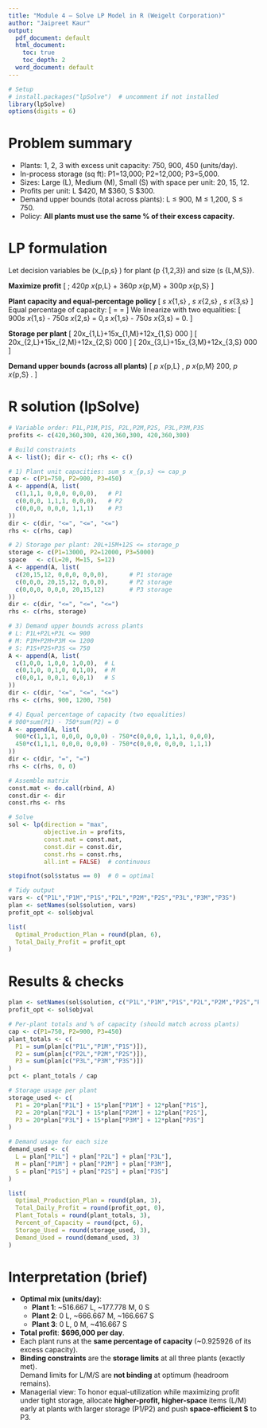 ---
title: "Module 4 — Solve LP Model in R (Weigelt Corporation)"
author: "Jaipreet Kaur"
output:
  pdf_document: default
  html_document:
    toc: true
    toc_depth: 2
  word_document: default
---

```{r setup, include=FALSE}
# Setup
# install.packages("lpSolve")  # uncomment if not installed
library(lpSolve)
options(digits = 6)
```

# Problem summary

- Plants: 1, 2, 3 with excess unit capacity: 750, 900, 450 (units/day).
- In-process storage (sq ft): P1=13,000; P2=12,000; P3=5,000.
- Sizes: Large (L), Medium (M), Small (S) with space per unit: 20, 15, 12.
- Profits per unit: L $420, M $360, S $300.
- Demand upper bounds (total across plants): L ≤ 900, M ≤ 1,200, S ≤ 750.
- Policy: **All plants must use the same % of their excess capacity.**

# LP formulation

Let decision variables be \(x_{p,s} \ge 0\) for plant \(p \in \{1,2,3\}\) and size \(s \in \{L,M,S\}\).

**Maximize profit**
\[
\max \; 420\sum_p x_{p,L} + 360\sum_p x_{p,M} + 300\sum_p x_{p,S}
\]

**Plant capacity and equal-percentage policy**
\[
\sum_s x_{1,s} \le 750,\quad
\sum_s x_{2,s} \le 900,\quad
\sum_s x_{3,s} \le 450
\]
Equal percentage of capacity:
\[
\frac{\sum_s x_{1,s}}{750} = \frac{\sum_s x_{2,s}}{900} = \frac{\sum_s x_{3,s}}{450}
\]
We linearize with two equalities:
\[
900\sum_s x_{1,s} - 750\sum_s x_{2,s} = 0,\qquad
450\sum_s x_{1,s} - 750\sum_s x_{3,s} = 0.
\]

**Storage per plant**
\[
20x_{1,L}+15x_{1,M}+12x_{1,S} \le 13{,}000
\]
\[
20x_{2,L}+15x_{2,M}+12x_{2,S} \le 12{,}000
\]
\[
20x_{3,L}+15x_{3,M}+12x_{3,S} \le 5{,}000
\]

**Demand upper bounds (across all plants)**
\[
\sum_p x_{p,L} \le 900,\quad
\sum_p x_{p,M} \le 1{,}200,\quad
\sum_p x_{p,S} \le 750.
\]

# R solution (lpSolve)

```{r}
# Variable order: P1L,P1M,P1S, P2L,P2M,P2S, P3L,P3M,P3S
profits <- c(420,360,300, 420,360,300, 420,360,300)

# Build constraints
A <- list(); dir <- c(); rhs <- c()

# 1) Plant unit capacities: sum_s x_{p,s} <= cap_p
cap <- c(P1=750, P2=900, P3=450)
A <- append(A, list(
  c(1,1,1, 0,0,0, 0,0,0),   # P1
  c(0,0,0, 1,1,1, 0,0,0),   # P2
  c(0,0,0, 0,0,0, 1,1,1)    # P3
))
dir <- c(dir, "<=", "<=", "<=")
rhs <- c(rhs, cap)

# 2) Storage per plant: 20L+15M+12S <= storage_p
storage <- c(P1=13000, P2=12000, P3=5000)
space   <- c(L=20, M=15, S=12)
A <- append(A, list(
  c(20,15,12, 0,0,0, 0,0,0),      # P1 storage
  c(0,0,0, 20,15,12, 0,0,0),      # P2 storage
  c(0,0,0, 0,0,0, 20,15,12)       # P3 storage
))
dir <- c(dir, "<=", "<=", "<=")
rhs <- c(rhs, storage)

# 3) Demand upper bounds across plants
# L: P1L+P2L+P3L <= 900
# M: P1M+P2M+P3M <= 1200
# S: P1S+P2S+P3S <= 750
A <- append(A, list(
  c(1,0,0, 1,0,0, 1,0,0),  # L
  c(0,1,0, 0,1,0, 0,1,0),  # M
  c(0,0,1, 0,0,1, 0,0,1)   # S
))
dir <- c(dir, "<=", "<=", "<=")
rhs <- c(rhs, 900, 1200, 750)

# 4) Equal percentage of capacity (two equalities)
# 900*sum(P1) - 750*sum(P2) = 0
A <- append(A, list(
  900*c(1,1,1, 0,0,0, 0,0,0) - 750*c(0,0,0, 1,1,1, 0,0,0),
  450*c(1,1,1, 0,0,0, 0,0,0) - 750*c(0,0,0, 0,0,0, 1,1,1)
))
dir <- c(dir, "=", "=")
rhs <- c(rhs, 0, 0)

# Assemble matrix
const.mat <- do.call(rbind, A)
const.dir <- dir
const.rhs <- rhs

# Solve
sol <- lp(direction = "max",
          objective.in = profits,
          const.mat = const.mat,
          const.dir = const.dir,
          const.rhs = const.rhs,
          all.int = FALSE)  # continuous

stopifnot(sol$status == 0)  # 0 = optimal

# Tidy output
vars <- c("P1L","P1M","P1S","P2L","P2M","P2S","P3L","P3M","P3S")
plan <- setNames(sol$solution, vars)
profit_opt <- sol$objval

list(
  Optimal_Production_Plan = round(plan, 6),
  Total_Daily_Profit = profit_opt
)
```

# Results & checks

```{r}
plan <- setNames(sol$solution, c("P1L","P1M","P1S","P2L","P2M","P2S","P3L","P3M","P3S"))
profit_opt <- sol$objval

# Per-plant totals and % of capacity (should match across plants)
cap <- c(P1=750, P2=900, P3=450)
plant_totals <- c(
  P1 = sum(plan[c("P1L","P1M","P1S")]),
  P2 = sum(plan[c("P2L","P2M","P2S")]),
  P3 = sum(plan[c("P3L","P3M","P3S")])
)
pct <- plant_totals / cap

# Storage usage per plant
storage_used <- c(
  P1 = 20*plan["P1L"] + 15*plan["P1M"] + 12*plan["P1S"],
  P2 = 20*plan["P2L"] + 15*plan["P2M"] + 12*plan["P2S"],
  P3 = 20*plan["P3L"] + 15*plan["P3M"] + 12*plan["P3S"]
)

# Demand usage for each size
demand_used <- c(
  L = plan["P1L"] + plan["P2L"] + plan["P3L"],
  M = plan["P1M"] + plan["P2M"] + plan["P3M"],
  S = plan["P1S"] + plan["P2S"] + plan["P3S"]
)

list(
  Optimal_Production_Plan = round(plan, 3),
  Total_Daily_Profit = round(profit_opt, 0),
  Plant_Totals = round(plant_totals, 3),
  Percent_of_Capacity = round(pct, 6),
  Storage_Used = round(storage_used, 3),
  Demand_Used = round(demand_used, 3)
)
```

# Interpretation (brief)

- **Optimal mix (units/day)**:
  - **Plant 1**: ~516.667 L, ~177.778 M, 0 S  
  - **Plant 2**: 0 L, ~666.667 M, ~166.667 S  
  - **Plant 3**: 0 L, 0 M, ~416.667 S
- **Total profit**: **$696,000 per day**.
- Each plant runs at the **same percentage of capacity** (~0.925926 of its excess capacity).
- **Binding constraints** are the **storage limits** at all three plants (exactly met).  
  Demand limits for L/M/S are **not binding** at optimum (headroom remains).
- Managerial view: To honor equal-utilization while maximizing profit under tight storage, allocate **higher-profit, higher-space** items (L/M) early at plants with larger storage (P1/P2) and push **space-efficient S** to P3.
